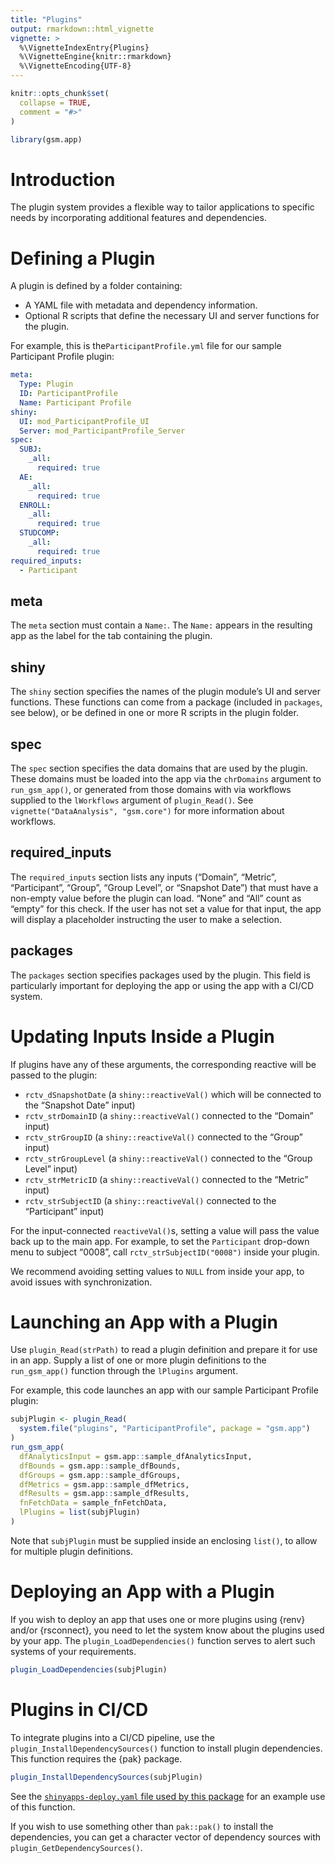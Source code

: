 ```yaml
---
title: "Plugins"
output: rmarkdown::html_vignette
vignette: >
  %\VignetteIndexEntry{Plugins}
  %\VignetteEngine{knitr::rmarkdown}
  %\VignetteEncoding{UTF-8}
---
```


```r
knitr::opts_chunk$set(
  collapse = TRUE,
  comment = "#>"
)
```

```r
library(gsm.app)
```

# Introduction

The plugin system provides a flexible way to tailor applications to specific needs by incorporating additional features and dependencies.

# Defining a Plugin

A plugin is defined by a folder containing:

- A YAML file with metadata and dependency information.
- Optional R scripts that define the necessary UI and server functions for the plugin.

For example, this is the`ParticipantProfile.yml` file for our sample Participant Profile plugin:

```yaml
meta:
  Type: Plugin
  ID: ParticipantProfile
  Name: Participant Profile
shiny:
  UI: mod_ParticipantProfile_UI
  Server: mod_ParticipantProfile_Server
spec:
  SUBJ:
    _all:
      required: true
  AE:
    _all:
      required: true
  ENROLL:
    _all:
      required: true
  STUDCOMP:
    _all:
      required: true
required_inputs:
  - Participant
```

## meta

The `meta` section must contain a `Name:`. The `Name:` appears in the resulting app as the label for the tab containing the plugin.

## shiny

The `shiny` section specifies the names of the plugin module's UI and server functions. These functions can come from a package (included in `packages`, see below), or be defined in one or more R scripts in the plugin folder.

## spec

The `spec` section specifies the data domains that are used by the plugin. These domains must be loaded into the app via the `chrDomains` argument to `run_gsm_app()`, or generated from those domains with via workflows supplied to the `lWorkflows` argument of `plugin_Read()`. See `vignette("DataAnalysis", "gsm.core")` for more information about workflows.

## required_inputs

The `required_inputs` section lists any inputs ("Domain", "Metric", "Participant", "Group", "Group Level", or "Snapshot Date") that must have a non-empty value before the plugin can load. "None" and "All" count as "empty" for this check. If the user has not set a value for that input, the app will display a placeholder instructing the user to make a selection.

## packages

The `packages` section specifies packages used by the plugin. This field is particularly important for deploying the app or using the app with a CI/CD system.

# Updating Inputs Inside a Plugin

If plugins have any of these arguments, the corresponding reactive will be passed to the plugin:

- `rctv_dSnapshotDate` (a `shiny::reactiveVal()` which will be connected to the "Snapshot Date" input)
- `rctv_strDomainID` (a `shiny::reactiveVal()` connected to the "Domain" input)
- `rctv_strGroupID` (a `shiny::reactiveVal()` connected to the "Group" input)
- `rctv_strGroupLevel` (a `shiny::reactiveVal()` connected to the "Group Level" input)
- `rctv_strMetricID` (a `shiny::reactiveVal()` connected to the "Metric" input)
- `rctv_strSubjectID` (a `shiny::reactiveVal()` connected to the "Participant" input)

For the input-connected `reactiveVal()`s, setting a value will pass the value back up to the main app. For example, to set the `Participant` drop-down menu to subject "0008", call `rctv_strSubjectID("0008")` inside your plugin.

We recommend avoiding setting values to `NULL` from inside your app, to avoid issues with synchronization.

# Launching an App with a Plugin

Use `plugin_Read(strPath)` to read a plugin definition and prepare it for use in an app. Supply a list of one or more plugin definitions to the `run_gsm_app()` function through the `lPlugins` argument.

For example, this code launches an app with our sample Participant Profile plugin:

```r
subjPlugin <- plugin_Read(
  system.file("plugins", "ParticipantProfile", package = "gsm.app")
)
run_gsm_app(
  dfAnalyticsInput = gsm.app::sample_dfAnalyticsInput,
  dfBounds = gsm.app::sample_dfBounds,
  dfGroups = gsm.app::sample_dfGroups,
  dfMetrics = gsm.app::sample_dfMetrics,
  dfResults = gsm.app::sample_dfResults,
  fnFetchData = sample_fnFetchData,
  lPlugins = list(subjPlugin)
)
```

Note that `subjPlugin` must be supplied inside an enclosing `list()`, to allow for multiple plugin definitions.

# Deploying an App with a Plugin

If you wish to deploy an app that uses one or more plugins using {renv} and/or {rsconnect}, you need to let the system know about the plugins used by your app. The `plugin_LoadDependencies()` function serves to alert such systems of your requirements.

```r
plugin_LoadDependencies(subjPlugin)
```

# Plugins in CI/CD

To integrate plugins into a CI/CD pipeline, use the `plugin_InstallDependencySources()` function to install plugin dependencies. This function requires the {pak} package.

```r
plugin_InstallDependencySources(subjPlugin)
```

See the [`shinyapps-deploy.yaml` file used by this package](https://github.com/Gilead-BioStats/gsm.app/blob/dev/.github/workflows/shinyapps-deploy.yaml) for an example use of this function.

If you wish to use something other than `pak::pak()` to install the dependencies, you can get a character vector of dependency sources with `plugin_GetDependencySources()`.
